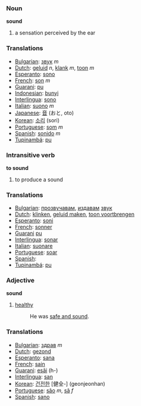===Noun===

'''sound'''

# a sensation perceived by the ear

===Translations===

*[[Bulgarian]]: [[звук]] ''m''
*[[Dutch]]: [[geluid]] ''n'', [[klank]] ''m'', [[toon]] ''m''
*[[Esperanto]]: [[sono]]
*[[French]]: [[son]] ''m''
*[[Guarani]]: [[pu]]
*[[Indonesian]]: [[bunyi]]
*[[Interlingua]]: [[sono]]
*[[Italian]]: [[suono]] ''m''
*[[Japanese]]: [[音]] (おと, oto)
*[[Korean]]: [[소리]] (sori)
*[[Portuguese]]: [[som]] ''m''
*[[Spanish]]: [[sonido]] ''m''
*[[Tupinambá]]: [[pu]]

===Intransitive verb===

'''to sound'''

# to produce a sound

===Translations===

*[[Bulgarian]]: [[прозвучавам]], [[издавам]] [[звук]]
*[[Dutch]]: [[klinken]], [[geluid maken]], [[toon voortbrengen]]
*[[Esperanto]]: [[soni]]
*[[French]]: [[sonner]]
*[[Guarani]] [[pu]]
*[[Interlingua]]: [[sonar]]
*[[Italian]]: [[suonare]]
*[[Portuguese]]: [[soar]]
*[[Spanish]]: [[]]
*[[Tupinambá]]: [[pu]]

===Adjective===

'''sound'''

# [[healthy]]
#: He was [[safe and sound]].

===Translations===

*[[Bulgarian]]: [[здрав]] ''m''
*[[Dutch]]: [[gezond]]
*[[Esperanto]]: [[sana]]
*[[French]]: [[sain]]
*[[Guarani]]: [[esãi]] (h-)
*[[Interlingua]]: [[san]]
*[[Korean]]: [[건전한]] [健全-] (geonjeonhan)
*[[Portuguese]]: [[são]] ''m'', [[sã]] ''f''
*[[Spanish]]: [[sano]]